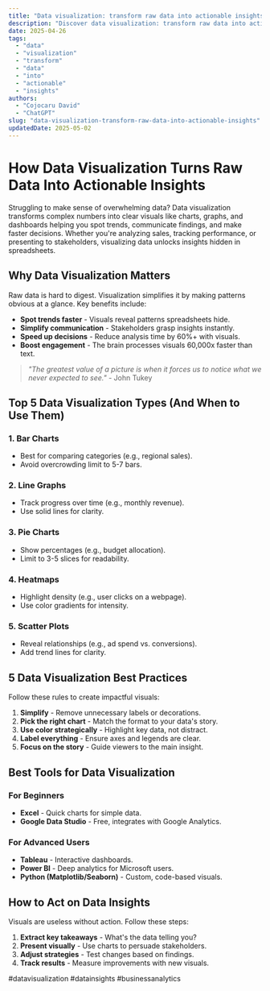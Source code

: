 ```yaml
---
title: "Data visualization: transform raw data into actionable insights"
description: "Discover data visualization: transform raw data into actionable insights with this in-depth guide, providing actionable insights and practical tips to boost your knowledge and results."
date: 2025-04-26
tags:
  - "data"
  - "visualization"
  - "transform"
  - "data"
  - "into"
  - "actionable"
  - "insights"
authors:
  - "Cojocaru David"
  - "ChatGPT"
slug: "data-visualization-transform-raw-data-into-actionable-insights"
updatedDate: 2025-05-02
---
```


# How Data Visualization Turns Raw Data Into Actionable Insights  

Struggling to make sense of overwhelming data? Data visualization transforms complex numbers into clear visuals like charts, graphs, and dashboards helping you spot trends, communicate findings, and make faster decisions. Whether you're analyzing sales, tracking performance, or presenting to stakeholders, visualizing data unlocks insights hidden in spreadsheets.  

## Why Data Visualization Matters  

Raw data is hard to digest. Visualization simplifies it by making patterns obvious at a glance. Key benefits include:  

- **Spot trends faster** - Visuals reveal patterns spreadsheets hide.  
- **Simplify communication** - Stakeholders grasp insights instantly.  
- **Speed up decisions** - Reduce analysis time by 60%+ with visuals.  
- **Boost engagement** - The brain processes visuals 60,000x faster than text.  

> *"The greatest value of a picture is when it forces us to notice what we never expected to see."* - John Tukey  

## Top 5 Data Visualization Types (And When to Use Them)  

### 1. **Bar Charts**  
- Best for comparing categories (e.g., regional sales).  
- Avoid overcrowding limit to 5-7 bars.  

### 2. **Line Graphs**  
- Track progress over time (e.g., monthly revenue).  
- Use solid lines for clarity.  

### 3. **Pie Charts**  
- Show percentages (e.g., budget allocation).  
- Limit to 3-5 slices for readability.  

### 4. **Heatmaps**  
- Highlight density (e.g., user clicks on a webpage).  
- Use color gradients for intensity.  

### 5. **Scatter Plots**  
- Reveal relationships (e.g., ad spend vs. conversions).  
- Add trend lines for clarity.  

## 5 Data Visualization Best Practices  

Follow these rules to create impactful visuals:  

1. **Simplify** - Remove unnecessary labels or decorations.  
2. **Pick the right chart** - Match the format to your data's story.  
3. **Use color strategically** - Highlight key data, not distract.  
4. **Label everything** - Ensure axes and legends are clear.  
5. **Focus on the story** - Guide viewers to the main insight.  

## Best Tools for Data Visualization  

### For Beginners  
- **Excel** - Quick charts for simple data.  
- **Google Data Studio** - Free, integrates with Google Analytics.  

### For Advanced Users  
- **Tableau** - Interactive dashboards.  
- **Power BI** - Deep analytics for Microsoft users.  
- **Python (Matplotlib/Seaborn)** - Custom, code-based visuals.  

## How to Act on Data Insights  

Visuals are useless without action. Follow these steps:  

1. **Extract key takeaways** - What's the data telling you?  
2. **Present visually** - Use charts to persuade stakeholders.  
3. **Adjust strategies** - Test changes based on findings.  
4. **Track results** - Measure improvements with new visuals.  

#datavisualization #datainsights #businessanalytics